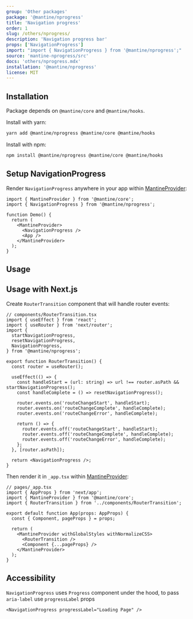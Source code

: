 ```yaml
---
group: 'Other packages'
package: '@mantine/nprogress'
title: 'Navigation progress'
order: 1
slug: /others/nprogress/
description: 'Navigation progress bar'
props: ['NavigationProgress']
import: "import { NavigationProgress } from '@mantine/nprogress';"
source: 'mantine-nprogress/src'
docs: 'others/nprogress.mdx'
installation: '@mantine/nprogress'
license: MIT
---
```



## Installation

Package depends on `@mantine/core` and `@mantine/hooks`.

Install with yarn:

```bash
yarn add @mantine/nprogress @mantine/core @mantine/hooks
```

Install with npm:

```bash
npm install @mantine/nprogress @mantine/core @mantine/hooks
```

## Setup NavigationProgress

Render `NavigationProgress` anywhere in your app within [MantineProvider](/theming/mantine-provider/):

```tsx
import { MantineProvider } from '@mantine/core';
import { NavigationProgress } from '@mantine/nprogress';

function Demo() {
  return (
    <MantineProvider>
      <NavigationProgress />
      <App />
    </MantineProvider>
  );
}
```

## Usage

<Demo data={NProgressDemos.usage} />

## Usage with Next.js

Create `RouterTransition` component that will handle router events:

```tsx
// components/RouterTransition.tsx
import { useEffect } from 'react';
import { useRouter } from 'next/router';
import {
  startNavigationProgress,
  resetNavigationProgress,
  NavigationProgress,
} from '@mantine/nprogress';

export function RouterTransition() {
  const router = useRouter();

  useEffect(() => {
    const handleStart = (url: string) => url !== router.asPath && startNavigationProgress();
    const handleComplete = () => resetNavigationProgress();

    router.events.on('routeChangeStart', handleStart);
    router.events.on('routeChangeComplete', handleComplete);
    router.events.on('routeChangeError', handleComplete);

    return () => {
      router.events.off('routeChangeStart', handleStart);
      router.events.off('routeChangeComplete', handleComplete);
      router.events.off('routeChangeError', handleComplete);
    };
  }, [router.asPath]);

  return <NavigationProgress />;
}
```

Then render it in `_app.tsx` within [MantineProvider](/theming/mantine-provider/):

```tsx
// pages/_app.tsx
import { AppProps } from 'next/app';
import { MantineProvider } from '@mantine/core';
import { RouterTransition } from '../components/RouterTransition';

export default function App(props: AppProps) {
  const { Component, pageProps } = props;

  return (
    <MantineProvider withGlobalStyles withNormalizeCSS>
      <RouterTransition />
      <Component {...pageProps} />
    </MantineProvider>
  );
}
```

## Accessibility

`NavigationProgress` uses `Progress` component under the hood, to pass `aria-label` use `progressLabel` props

```tsx
<NavigationProgress progressLabel="Loading Page" />
```
